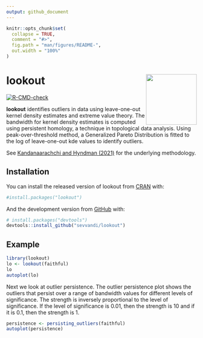 ```yaml
---
output: github_document
---
```


<!-- README.md is generated from README.Rmd. Please edit that file -->

```r
knitr::opts_chunk$set(
  collapse = TRUE,
  comment = "#>",
  fig.path = "man/figures/README-",
  out.width = "100%"
)
```

# lookout <img src='man/figures/logo.png' align="right" height="134" />

<!-- badges: start -->
[![R-CMD-check](https://github.com/sevvandi/lookout/actions/workflows/R-CMD-check.yaml/badge.svg)](https://github.com/sevvandi/lookout/actions/workflows/R-CMD-check.yaml)
<!-- badges: end -->

**lookout** identifies outliers in data using leave-one-out kernel density estimates and extreme value theory. The bandwidth for kernel density estimates is computed  using persistent homology, a technique in topological data analysis. Using peak-over-threshold method, a Generalized Pareto Distribution is fitted to the log of leave-one-out kde values to identify outliers.

See [Kandanaarachchi and Hyndman (2021)](https://robjhyndman.com/publications/lookout/) for the underlying methodology.

## Installation

You can install the released version of lookout from [CRAN](https://CRAN.R-project.org) with:

``` r
#install.packages("lookout")
```

And the development version from [GitHub](https://github.com/) with:

``` r
# install.packages("devtools")
devtools::install_github("sevvandi/lookout")
```

## Example

```r
library(lookout)
lo <- lookout(faithful)
lo
autoplot(lo)
```

Next we look at outlier persistence. The outlier persistence plot shows the outliers that persist over a range of bandwidth values for different levels of significance. The strength is inversely proportional to the level of significance. If the level of significance is 0.01, then the strength is 10 and if it is 0.1, then the strength is 1.

```r
persistence <- persisting_outliers(faithful)
autoplot(persistence)
```
